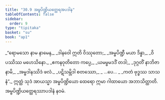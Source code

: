 ```yaml
---
title: "30.9 အမ္ဗပိဏ္ဍိယတ္ထေရအပဒါန"
tableOfContents: false
sidebar:
  order: 9
type: "tipitaka"
basket: "su"
book: "ap1"
---
```



<DynamicBreadcrumb />

<Division number="40" book="ap1" e="ch" v="20" p="280">

<Paragraph number="3413" type="verses" book="ap1">
_“ရောမသော နာမ နာမေန,_  
_ဒါနဝေါ ဣတိ ဝိဿုတော;_  
_အမ္ဗပိဏ္ဍီ မယာ ဒိန္နာ,_  
_ဝိပဿိဿ မဟေသိနော._  

</Paragraph>

</Division>
<Division number="41" book="ap1" e="ch" v="20" p="280">

<Paragraph number="3414" type="verses" book="ap1">
_ဧကနဝုတိတော ကပ္ပေ,_  
_ယမမ္ဗမဒဒိံ တဒါ;_  
_ဒုဂ္ဂတိံ နာဘိဇာနာမိ,_  
_အမ္ဗဒါနဿိဒံ ဖလံ._  

</Paragraph>

</Division>
<Division number="42" book="ap1" e="ch" v="20" p="280">

<Paragraph number="3415" type="verses" book="ap1">
_ပဋိသမ္ဘိဒါ စတဿော,_  
_ …ပေ… _  
_ကတံ ဗုဒ္ဓဿ သာသနံ”._  

</Paragraph>

<Paragraph number="3416" book="ap1">
ဣတ္ထံ သုဒံ အာယသ္မာ အမ္ဗပိဏ္ဍိယော ထေရော ဣမာ ဂါထာယော အဘာသိတ္ထာတိ.

</Paragraph>
</Division>

<Paragraph number="3417" type="center" book="ap1">
အမ္ဗပိဏ္ဍိယတ္ထေရဿာပဒါနံ နဝမံ.
</Paragraph>